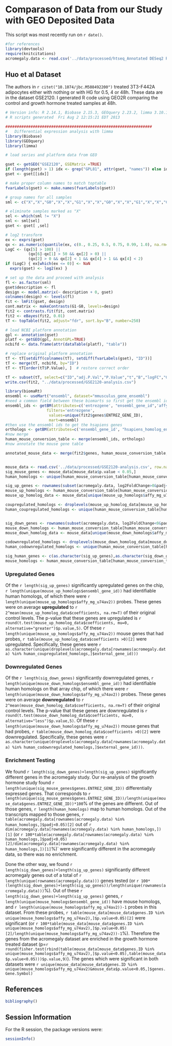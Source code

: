 Comparason of Data from our Study with GEO Deposited Data
=============================================================


This script was most recently run on `r date()`.  


```r
#for references
library(devtools)
require(knitcitations)
acromegaly.data <- read.csv('../data/processed/htseq_Annotated DESeq2 Results - Acromegaly.csv', row.names='Row.names')
```

Huo et al Dataset
---------------------

The authors in `r citet("10.1074/jbc.M508492200")` treated 3T3-F442A adipocytes either with nothing or with HG for 0.5, 4 or 48h.  These data are in the dataset GSE2120.  I generated R code using GEO2R comparing the control and growth hormone treated samples at 48h.

```r
# Version info: R 2.14.1, Biobase 2.15.3, GEOquery 2.23.2, limma 3.10.1
# R scripts generated  Fri Aug 2 12:15:21 EDT 2013

################################################################
#   Differential expression analysis with limma
library(Biobase)
library(GEOquery)
library(limma)

# load series and platform data from GEO

gset <- getGEO("GSE2120", GSEMatrix =TRUE)
if (length(gset) > 1) idx <- grep("GPL81", attr(gset, "names")) else idx <- 1
gset <- gset[[idx]]

# make proper column names to match toptable 
fvarLabels(gset) <- make.names(fvarLabels(gset))

# group names for all samples
sml <- c("X","X","G0","X","X","G1","X","X","G0","X","X","G1","X","X","G0","X","X","G1");

# eliminate samples marked as "X"
sel <- which(sml != "X")
sml <- sml[sel]
gset <- gset[ ,sel]

# log2 transform
ex <- exprs(gset)
qx <- as.numeric(quantile(ex, c(0., 0.25, 0.5, 0.75, 0.99, 1.0), na.rm=T))
LogC <- (qx[5] > 100) ||
          (qx[6]-qx[1] > 50 && qx[2] > 0) ||
          (qx[2] > 0 && qx[2] < 1 && qx[4] > 1 && qx[4] < 2)
if (LogC) { ex[which(ex <= 0)] <- NaN
  exprs(gset) <- log2(ex) }

# set up the data and proceed with analysis
fl <- as.factor(sml)
gset$description <- fl
design <- model.matrix(~ description + 0, gset)
colnames(design) <- levels(fl)
fit <- lmFit(gset, design)
cont.matrix <- makeContrasts(G1-G0, levels=design)
fit2 <- contrasts.fit(fit, cont.matrix)
fit2 <- eBayes(fit2, 0.01)
tT <- topTable(fit2, adjust="fdr", sort.by="B", number=250)

# load NCBI platform annotation
gpl <- annotation(gset)
platf <- getGEO(gpl, AnnotGPL=TRUE)
ncbifd <- data.frame(attr(dataTable(platf), "table"))

# replace original platform annotation
tT <- tT[setdiff(colnames(tT), setdiff(fvarLabels(gset), "ID"))]
tT <- merge(tT, ncbifd, by="ID")
tT <- tT[order(tT$P.Value), ]  # restore correct order

tT <- subset(tT, select=c("ID","adj.P.Val","P.Value","t","B","logFC","Gene.symbol","Gene.title"))
write.csv(fit2, "../data/processed/GSE2120-analysis.csv")

library(biomaRt)
ensembl <- useMart("ensembl", dataset="mmusculus_gene_ensembl")
#need a common field between these biomarts so first get the ensembl ids
ensembl_ids <- getBM(attributes=c('entrezgene', "ensembl_gene_id",'affy_mg_u74av2'),         
                  filters='entrezgene',
                   values=unique(fit2$genes$ENTREZ_GENE_ID), 
                   mart=ensembl)
#then use the ensembl ids to get the hsapiens genes
orthologs <- getBM(attributes=c('ensembl_gene_id', "hsapiens_homolog_ensembl_gene"), filters='ensembl_gene_id', values=ensembl_ids$ensembl_gene_id, mart=ensembl)
#now merge
human_mouse_conversion_table <- merge(ensembl_ids, orthologs)
#now annotate the mouse gene table

annotated_mouse_data <- merge(fit2$genes, human_mouse_conversion_table, by.x="ENTREZ_GENE_ID", by.y="entrezgene")


mouse_data <- read.csv('../data/processed/GSE2120-analysis.csv', row.names='X')
sig_mouse_genes <- mouse_data[mouse_data$p.value < 0.05,]
human_homologs <- unique(human_mouse_conversion_table[human_mouse_conversion_table$entrezgene %in% sig_mouse_genes$genes.ENTREZ_GENE_ID,]$hsapiens_homolog_ensembl_gene)

sig_up_genes <- rownames(subset(acromegaly.data, log2FoldChange>0&padj<0.05))
mouse_up_homologs <- human_mouse_conversion_table[human_mouse_conversion_table$hsapiens_homolog_ensembl_gene %in% sig_up_genes,]
mouse_up_homolog_data <- mouse_data[unique(mouse_up_homologs$affy_mg_u74av2),]

coupregulated_homologs <- droplevels(mouse_up_homolog_data[mouse_up_homolog_data$coefficients > 0,]$genes.ENTREZ_GENE_ID)
human_coupregulated_homologs <- unique(human_mouse_conversion_table[human_mouse_conversion_table$entrezgene %in% coupregulated_homologs,]$hsapiens_homolog_ensembl_gene)


sig_down_genes <- rownames(subset(acromegaly.data, log2FoldChange<0&padj<0.05))
mouse_down_homologs <- human_mouse_conversion_table[human_mouse_conversion_table$hsapiens_homolog_ensembl_gene %in% sig_down_genes,]
mouse_down_homolog_data <- mouse_data[unique(mouse_down_homologs$affy_mg_u74av2),]

codownregulated_homologs <- droplevels(mouse_down_homolog_data[mouse_down_homolog_data$coefficients > 0,]$genes.ENTREZ_GENE_ID)
human_codownregulated_homologs <- unique(human_mouse_conversion_table[human_mouse_conversion_table$entrezgene %in% codownregulated_homologs,]$hsapiens_homolog_ensembl_gene)

sig_human_genes <- c(as.character(sig_up_genes),as.character(sig_down_genes))
mouse_homologs <- human_mouse_conversion_table[human_mouse_conversion_table$hsapiens_homolog_ensembl_gene %in% sig_human_genes,]
```

### Upregulated Genes

Of the `r length(sig_up_genes)` significantly upregulated genes on the chip, `r length(unique(mouse_up_homologs$ensembl_gene_id))` had identifiable human homologs, of which there were `r length(unique(mouse_up_homologs$affy_mg_u74av2))` probes.  These genes were on average **upregulated** to `r 2^mean(mouse_up_homolog_data$coefficients, na.rm=T)` of their original control levels.  The p-value that these genes are upregulated is `r round(t.test(mouse_up_homolog_data$coefficients, mu=0, alternative="greater")$p.value,5)`.  Of these `r length(unique(mouse_up_homologs$affy_mg_u74av2))` mouse genes that had probes, `r table(mouse_up_homolog_data$coefficients >0)[2]` were upregulated.  Specifically, these genes were `r as.character(unique(droplevels(acromegaly.data[rownames(acromegaly.data) %in% human_coupregulated_homologs,]$external_gene_id)))`

### Downregulated Genes

Of the `r length(sig_down_genes)` significantly downregulated genes, `r length(unique(mouse_down_homologs$ensembl_gene_id))` had identifiable human homologs on that array chip, of which there were `r length(unique(mouse_down_homologs$affy_mg_u74av2))` probes.  These genes were on average **downregulated** to `r 2^mean(mouse_down_homolog_data$coefficients, na.rm=T)` of their original control levels.  The p-value that these genes are downregulated is `r round(t.test(mouse_down_homolog_data$coefficients, mu=0, alternative="less")$p.value,5)`.  Of these `r length(unique(mouse_down_homologs$affy_mg_u74av2))` mouse genes that had probes, `r table(mouse_down_homolog_data$coefficients >0)[2]` were downregulated.  Specifically, these genes were `r as.character(unique(droplevels(acromegaly.data[rownames(acromegaly.data) %in% human_codownregulated_homologs,]$external_gene_id)))`.

### Enrichment Testing
We found `r length(sig_down_genes)+length(sig_up_genes)` significantly different genes in the acromegaly study.  Our re-analysis of the growth hormone study found `r length(unique(sig_mouse_genes$genes.ENTREZ_GENE_ID))` differentially expressed genes.  That corresponds to `r length(unique(sig_mouse_genes$genes.ENTREZ_GENE_ID))/length(unique(mouse_data$genes.ENTREZ_GENE_ID))*100`% of the genes are different.  Out of those genes, `r length(human_homologs)` map to human homologs.  Out of the transcripts mapped to those genes, `r table(acromegaly.data[rownames(acromegaly.data) %in% human_homologs,]$padj<0.05)[2]` out of `r  dim(acromegaly.data[rownames(acromegaly.data) %in% human_homologs,])[1]` (or `r 100*table(acromegaly.data[rownames(acromegaly.data) %in% human_homologs,]$padj<0.05)[2]/dim(acromegaly.data[rownames(acromegaly.data) %in% human_homologs,])[1]`%)` were significantly different in the acromegaly data, so there was no enrichment.

Done the other way, we found `r length(sig_down_genes)+length(sig_up_genes)` significantly different acromegaly genes out of a total of `r length(unique(rownames(acromegaly.data)))` genes tested (or `r 100*(length(sig_down_genes)+length(sig_up_genes))/length(unique(rownames(acromegaly.data)))`%).  Out of these `r length(sig_down_genes)+length(sig_up_genes)` genes, `r length(unique(mouse_homologs$ensembl_gene_id))` have mouse homologs, and `r length(unique(mouse_homologs$affy_mg_u74av2))-1` probes in this dataset.  From these probes, `r table(mouse_data[mouse_data$genes.ID %in% unique(mouse_homologs$affy_mg_u74av2),]$p.value<0.05)[2]` were significant (or `r 100*table(mouse_data[mouse_data$genes.ID %in% unique(mouse_homologs$affy_mg_u74av2),]$p.value<0.05)[2]/length(unique(mouse_homologs$affy_mg_u74av2))-1`%).  Therefore the genes from the acromegaly dataset are enriched in the growth hormone treated dataset (p=`r round(fisher.test(rbind(table(mouse_data[mouse_data$genes.ID %in% unique(mouse_homologs$affy_mg_u74av2),]$p.value<0.05),table(mouse_data$p.value<0.05)))$p.value,9)`).  The genes which were significant in both datasets were `r unique(mouse_data[mouse_data$genes.ID %in% unique(mouse_homologs$affy_mg_u74av2)&mouse_data$p.value<0.05,]$genes.Gene.Symbol)`

References
-----------
```r
bibliography()
```

Session Information
-------------------

For the R session, the package versions were:
```r
sessionInfo()
```